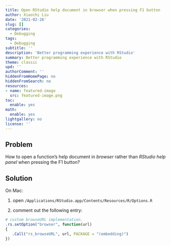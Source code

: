 ```yaml
---
title: Open RStudio help document in browser when pressing F1 button
author: Xiaochi Liu
date: '2021-02-26'
slug: []
categories:
  - Debugging
tags:
  - Debugging
subtitle: ''
description: 'Better programming experience with RStudio'
summary: Better programming experience with RStudio
theme: classic
upd: ''
authorComment: ''
hiddenFromHomePage: no
hiddenFromSearch: no
resources:
- name: featured-image
  src: featured-image.png
toc:
  enable: yes
math:
  enable: yes
lightgallery: no
license: ''
---
```


## Problem

How to open a function's help document in *browser* rather than *RStudio help panel* when pressing the F1 button?

## Solution

On Mac:

1. open `/Applications/RStudio.app/Contents/Resources/R/Options.R`

2. comment out the following entry:

```r
# custom browseURL implementation.
.rs.setOption("browser", function(url)
{
   .Call("rs_browseURL", url, PACKAGE = "(embedding)")
})
```

